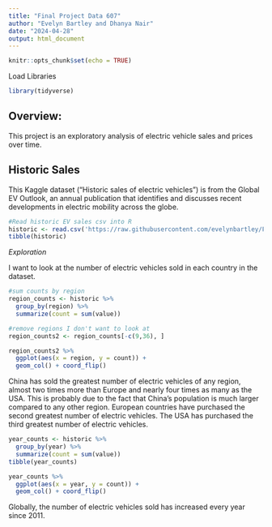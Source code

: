 ```yaml
---
title: "Final Project Data 607"
author: "Evelyn Bartley and Dhanya Nair"
date: "2024-04-28"
output: html_document
---
```


```r
knitr::opts_chunk$set(echo = TRUE)
```

Load Libraries
```r
library(tidyverse)

```


## Overview:

This project is an exploratory analysis of electric vehicle sales and prices over time.


## Historic Sales 

This Kaggle dataset ("Historic sales of electric vehicles") is from the Global EV Outlook, an annual publication that identifies and discusses recent developments in electric mobility across the globe.

```r
#Read historic EV sales csv into R
historic <- read.csv('https://raw.githubusercontent.com/evelynbartley/Final-Project-607/main/IEA-EV-dataEV%20salesCarsHistorical.csv', header = TRUE)
tibble(historic)
```
*Exploration*

I want to look at the number of electric vehicles sold in each country in the dataset.

```r
#sum counts by region
region_counts <- historic %>% 
  group_by(region) %>%
  summarize(count = sum(value))

#remove regions I don't want to look at
region_counts2 <- region_counts[-c(9,36), ]
```

```r
region_counts2 %>%
  ggplot(aes(x = region, y = count)) + 
  geom_col() + coord_flip()
```

China has sold the greatest number of electric vehicles of any region, almost two times more than Europe and nearly four times as many as the USA. This is probably due to the fact that China's population is much larger compared to any other region. European countries have purchased the second greatest number of electric vehicles. The USA has purchased the third greatest number of electric vehicles. 


```r
year_counts <- historic %>% 
  group_by(year) %>%
  summarize(count = sum(value))
tibble(year_counts)
```

```r
year_counts %>%
  ggplot(aes(x = year, y = count)) + 
  geom_col() + coord_flip()
```
Globally, the number of electric vehicles sold has increased every year since 2011.


